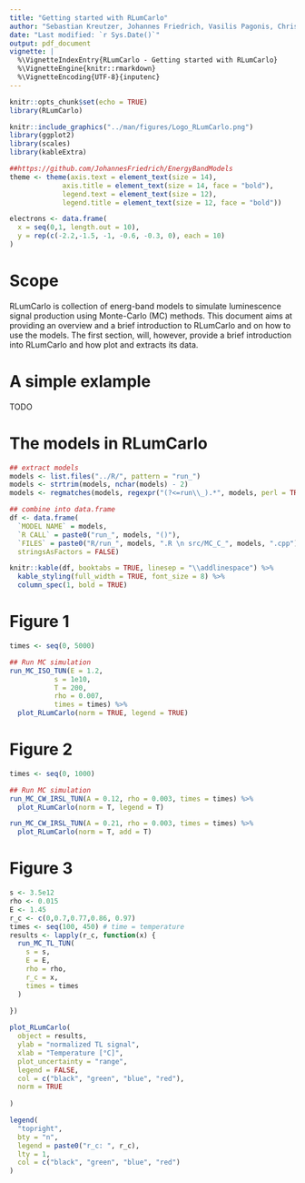 ```yaml
---
title: "Getting started with RLumCarlo"
author: "Sebastian Kreutzer, Johannes Friedrich, Vasilis Pagonis, Christoph Schmidt"
date: "Last modified: `r Sys.Date()`"
output: pdf_document
vignette: |
  %\VignetteIndexEntry{RLumCarlo - Getting started with RLumCarlo}         
  %\VignetteEngine{knitr::rmarkdown}
  %\VignetteEncoding{UTF-8}{inputenc}
---
```


```r
knitr::opts_chunk$set(echo = TRUE)
library(RLumCarlo)
```

```r
knitr::include_graphics("../man/figures/Logo_RLumCarlo.png")
library(ggplot2)
library(scales)
library(kableExtra)

##https://github.com/JohannesFriedrich/EnergyBandModels
theme <- theme(axis.text = element_text(size = 14),
             axis.title = element_text(size = 14, face = "bold"),
             legend.text = element_text(size = 12),
             legend.title = element_text(size = 12, face = "bold"))

electrons <- data.frame(
  x = seq(0,1, length.out = 10),
  y = rep(c(-2.2,-1.5, -1, -0.6, -0.3, 0), each = 10)
)
```

# Scope

RLumCarlo is collection of energ-band models to simulate luminescence signal production using Monte-Carlo (MC) methods. This document aims at providing an overview and a brief introduction to RLumCarlo 
and on how to use the models. The first section, will, however, provide a brief introduction 
into RLumCarlo and how plot and extracts its data.

# A simple exlample

TODO

# The models in RLumCarlo

```r
## extract models
models <- list.files("../R/", pattern = "run_")
models <- strtrim(models, nchar(models) - 2)
models <- regmatches(models, regexpr("(?<=run\\_).*", models, perl = TRUE), invert = FALSE)

## combine into data.frame
df <- data.frame(
  `MODEL NAME` = models, 
  `R CALL` = paste0("run_", models, "()"),
  `FILES` = paste0("R/run_", models, ".R \n src/MC_C_", models, ".cpp"), 
  stringsAsFactors = FALSE)

knitr::kable(df, booktabs = TRUE, linesep = "\\addlinespace") %>% 
  kable_styling(full_width = TRUE, font_size = 8) %>%
  column_spec(1, bold = TRUE)
```




# Figure 1

```r
times <- seq(0, 5000)

## Run MC simulation
run_MC_ISO_TUN(E = 1.2,
           s = 1e10,
           T = 200,
           rho = 0.007,
           times = times) %>%
  plot_RLumCarlo(norm = TRUE, legend = TRUE)
```


# Figure 2

```r
times <- seq(0, 1000)

## Run MC simulation
run_MC_CW_IRSL_TUN(A = 0.12, rho = 0.003, times = times) %>%
  plot_RLumCarlo(norm = T, legend = T)

run_MC_CW_IRSL_TUN(A = 0.21, rho = 0.003, times = times) %>%
  plot_RLumCarlo(norm = T, add = T)
```

# Figure 3

```r
s <- 3.5e12
rho <- 0.015
E <- 1.45
r_c <- c(0,0.7,0.77,0.86, 0.97)
times <- seq(100, 450) # time = temperature
results <- lapply(r_c, function(x) {
  run_MC_TL_TUN(
    s = s,
    E = E,
    rho = rho,
    r_c = x,
    times = times
  )
  
})
```

```r
plot_RLumCarlo(
  object = results, 
  ylab = "normalized TL signal",
  xlab = "Temperature [°C]", 
  plot_uncertainty = "range",
  legend = FALSE,
  col = c("black", "green", "blue", "red"),
  norm = TRUE
  
)

legend(
  "topright",
  bty = "n",
  legend = paste0("r_c: ", r_c),
  lty = 1,
  col = c("black", "green", "blue", "red")
)


```
